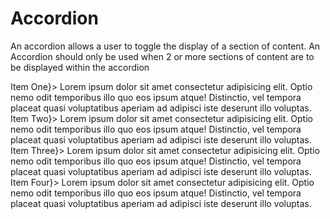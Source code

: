 
<Meta title="Components/Accordion" component={Accordion} />

# Accordion

An accordion allows a user to toggle the display of a section of content. An Accordion should only be used when 2 or more sections of content are to be displayed within the accordion

<Preview>
    <Story name="Default">
        <Accordion>
            <AccordionItem id="item-1" header={<div>Item One</div>}>
                <Text as="p" mt={0} mb={0}>
                    Lorem ipsum dolor sit amet consectetur adipisicing elit.
                    Optio nemo odit temporibus illo quo eos ipsum atque!
                    Distinctio, vel tempora placeat quasi voluptatibus aperiam
                    ad adipisci iste deserunt illo voluptas.
                </Text>
            </AccordionItem>
            <AccordionItem id="item-2" header={<div>Item Two</div>}>
                <Text as="p" mb={0}>
                    Lorem ipsum dolor sit amet consectetur adipisicing elit.
                    Optio nemo odit temporibus illo quo eos ipsum atque!
                    Distinctio, vel tempora placeat quasi voluptatibus aperiam
                    ad adipisci iste deserunt illo voluptas.
                </Text>
            </AccordionItem>
            <AccordionItem id="item-3" header={<div>Item Three</div>}>
                <Text as="p" mb={0}>
                    Lorem ipsum dolor sit amet consectetur adipisicing elit.
                    Optio nemo odit temporibus illo quo eos ipsum atque!
                    Distinctio, vel tempora placeat quasi voluptatibus aperiam
                    ad adipisci iste deserunt illo voluptas.
                </Text>
            </AccordionItem>
            <AccordionItem id="item-4" header={<div>Item Four</div>}>
                <Text as="p" mb={0}>
                    Lorem ipsum dolor sit amet consectetur adipisicing elit.
                    Optio nemo odit temporibus illo quo eos ipsum atque!
                    Distinctio, vel tempora placeat quasi voluptatibus aperiam
                    ad adipisci iste deserunt illo voluptas.
                </Text>
            </AccordionItem>
        </Accordion>
    </Story>
</Preview>
